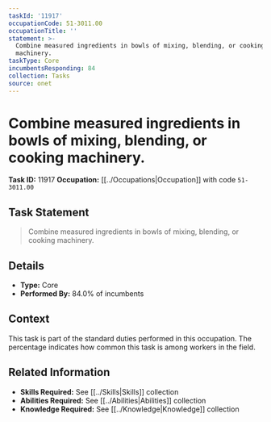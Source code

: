 ```yaml
---
taskId: '11917'
occupationCode: 51-3011.00
occupationTitle: ''
statement: >-
  Combine measured ingredients in bowls of mixing, blending, or cooking
  machinery.
taskType: Core
incumbentsResponding: 84
collection: Tasks
source: onet
---
```

# Combine measured ingredients in bowls of mixing, blending, or cooking machinery.

**Task ID:** 11917
**Occupation:** [[../Occupations|Occupation]] with code `51-3011.00`

## Task Statement

> Combine measured ingredients in bowls of mixing, blending, or cooking machinery.

## Details

- **Type:** Core
- **Performed By:** 84.0% of incumbents

## Context

This task is part of the standard duties performed in this occupation. The percentage indicates how common this task is among workers in the field.

## Related Information

- **Skills Required:** See [[../Skills|Skills]] collection
- **Abilities Required:** See [[../Abilities|Abilities]] collection
- **Knowledge Required:** See [[../Knowledge|Knowledge]] collection
